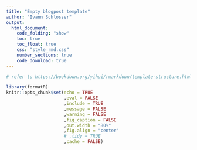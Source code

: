 ```yaml
---
title: "Empty blogpost template"
author: "Ivann Schlosser"
output: 
  html_document:
    code_folding: "show"
    toc: true
    toc_float: true
    css: "style_rmd.css"
    number_sections: true
    code_download: true
---
```


```r

# refer to https://bookdown.org/yihui/rmarkdown/template-structure.html 

library(formatR)
knitr::opts_chunk$set(echo = TRUE
                      ,eval = FALSE
                      ,include = TRUE
                      ,message = FALSE
                      ,warning = FALSE
                      ,fig_caption = FALSE
                      ,out.width = "80%"
                      ,fig.align = "center"
                      # ,tidy = TRUE
                      ,cache = FALSE)

```


